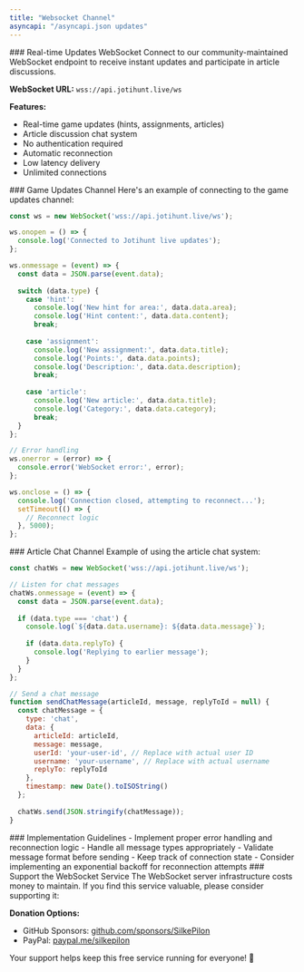 ```yaml
---
title: "Websocket Channel"
asyncapi: "/asyncapi.json updates"
---
```


<Check>
### Real-time Updates WebSocket
Connect to our community-maintained WebSocket endpoint to receive instant updates and participate in article discussions.

**WebSocket URL:**
<code>wss://api.jotihunt.live/ws</code>

**Features:**
- Real-time game updates (hints, assignments, articles)
- Article discussion chat system
- No authentication required
- Automatic reconnection
- Low latency delivery
- Unlimited connections
</Check>

<Note>
### Game Updates Channel
Here's an example of connecting to the game updates channel:

```javascript
const ws = new WebSocket('wss://api.jotihunt.live/ws');

ws.onopen = () => {
  console.log('Connected to Jotihunt live updates');
};

ws.onmessage = (event) => {
  const data = JSON.parse(event.data);
  
  switch (data.type) {
    case 'hint':
      console.log('New hint for area:', data.data.area);
      console.log('Hint content:', data.data.content);
      break;
      
    case 'assignment':
      console.log('New assignment:', data.data.title);
      console.log('Points:', data.data.points);
      console.log('Description:', data.data.description);
      break;
      
    case 'article':
      console.log('New article:', data.data.title);
      console.log('Category:', data.data.category);
      break;
  }
};

// Error handling
ws.onerror = (error) => {
  console.error('WebSocket error:', error);
};

ws.onclose = () => {
  console.log('Connection closed, attempting to reconnect...');
  setTimeout(() => {
    // Reconnect logic
  }, 5000);
};
```
</Note>

<Note>
### Article Chat Channel
Example of using the article chat system:

```javascript
const chatWs = new WebSocket('wss://api.jotihunt.live/ws');

// Listen for chat messages
chatWs.onmessage = (event) => {
  const data = JSON.parse(event.data);
  
  if (data.type === 'chat') {
    console.log(`${data.data.username}: ${data.data.message}`);
    
    if (data.data.replyTo) {
      console.log('Replying to earlier message');
    }
  }
};

// Send a chat message
function sendChatMessage(articleId, message, replyToId = null) {
  const chatMessage = {
    type: 'chat',
    data: {
      articleId: articleId,
      message: message,
      userId: 'your-user-id', // Replace with actual user ID
      username: 'your-username', // Replace with actual username
      replyTo: replyToId
    },
    timestamp: new Date().toISOString()
  };
  
  chatWs.send(JSON.stringify(chatMessage));
}
```
</Note>

<Warning>
### Implementation Guidelines
- Implement proper error handling and reconnection logic
- Handle all message types appropriately
- Validate message format before sending
- Keep track of connection state
- Consider implementing an exponential backoff for reconnection attempts
</Warning>

<Card>
### Support the WebSocket Service
The WebSocket server infrastructure costs money to maintain. If you find this service valuable, please consider supporting it:

**Donation Options:**
- GitHub Sponsors: [github.com/sponsors/SilkePilon](https://github.com/sponsors/SilkePilon)
- PayPal: [paypal.me/silkepilon](https://paypal.me/silkepilon)

Your support helps keep this free service running for everyone! 💚
</Card>